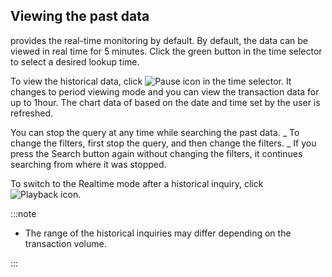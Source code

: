 ## Viewing the past data

<Cmdname sid="transaction_map" className="uitext" /> provides the real-time monitoring by default. By default, the data can be viewed in real time for 5 minutes. Click the green button in the time selector to select a desired lookup time.

To view the historical data, click ![Pause icon](/img/ico-pause.svg) in the time selector. It changes to period viewing mode and you can view the transaction data for up to 1hour. The chart data of <Cmdname sid="transaction_map" className="uitext" /> based on the date and time set by the user is refreshed.

You can stop the query at any time while searching the past data.
    _ To change the filters, first stop the query, and then change the filters.
    _ If you press the Search button again without changing the filters, it continues searching from where it was stopped.

To switch to the Realtime mode after a historical inquiry, click ![Playback icon](/img/ico-play-time.svg).

:::note

- The range of the historical inquiries may differ depending on the transaction volume.

:::
